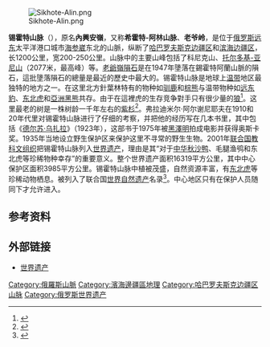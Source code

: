 {{Infobox World Heritage Site
| zh_name     = 中斯霍特特阿兰山脉
| en_name     = Central Sikhote-Alin
| fr_name     = Sikhote-Aline central
| site_img    = Image:Вершина_г._Пидан,_закат.jpg
| site_img_width = 350px
| site_img_capt= 斯霍特特阿兰山脉是[[东北虎|东北虎]]的栖息地
| State Party = {{RUS}}
| Type        = Natural
| criterion_n = (x)
| ID          = 766
| Region = 欧洲和北美地区
| Coordinates =  {{coord|45|20|N|136|10|E|region:RU_type:mountain_dim:750km_source:frwiki|display=inline,title}} 
| Year        = 2001
| Session     = 25th
| Link        = http://whc.unesco.org/en/list/766
}}
[[File:Sikhote-Alin.png|thumb]]

'''锡霍特山脉'''（{{lang-rus|Сихотэ-Алинь|Sikhote-Alin}}），原名'''內興安嶺'''，又称'''希霍特-阿林山脉'''、'''老爷岭'''，是位于[[俄罗斯|俄罗斯]][[远东|远东]]太平洋港口城市[[海参崴|海参崴]]东北的山脈，纵断了[[哈巴罗夫斯克边疆区|哈巴罗夫斯克边疆区]]和[[滨海边疆区|滨海边疆区]]，长1200公里，宽200-250公里。山脉中的主要山峰包括了科尼克山、[[托尔多基-亚尼山|托尔多基-亚尼山]]（2077米，最高峰）等。[[老爺嶺隕石|老爺嶺隕石]]是在1947年墬落在錫霍特阿蘭山脈的隕石，這批墬落隕石的總量是最近的歷史中最大的。锡霍特山脉是地球上[[温带|温带]]地区最独特的地方之一。在这里北方針葉林特有的物种如[[驯鹿|驯鹿]]和[[棕熊|棕熊]]与温带物种如[[远东豹|远东豹]]、[[东北虎|东北虎]]和[[亞洲黑熊|亞洲黑熊]]共存。由于在這裡虎的生存竞争對手只有很少量的[[狼|狼]]<ref name="Alin">{{cite web | url = http://www.savethetigerfund.org/AM/Template.cfm?Section=Search1&template=/CM/ContentDisplay.cfm&ContentFileID=559 | title = Tigers and Wolves in the Russian Far East: Competitive Exclusion, Functional Redundancy, and Conservation Implications（虎与狼在俄罗斯远东） | publisher = savethetigerfund.org | accessdate = 2008年7月9日 | deadurl = yes | archiveurl = https://web.archive.org/web/20071030100128/http://www.savethetigerfund.org/AM/Template.cfm?Section=Search1 | archivedate = 2007年10月30日 }}</ref>。这里最老的树是一株树龄一千年左右的[[紫杉|紫杉]]<ref>{{cite web |url=http://adm.khv.ru/invest2.nsf/pages/ru/rehabcentre.htm |title=存档副本 |accessdate=2007-09-29 |deadurl=yes |archiveurl=https://web.archive.org/web/20070929092614/http://adm.khv.ru/invest2.nsf/pages/ru/rehabcentre.htm |archivedate=2007-09-29 }}</ref>。弗拉迪米尔·阿尔谢尼耶夫在1910和20年代里对锡霍特山脉进行了仔细的考察，并把他的经历写在几本书里，其中包括《[[德尔苏·乌扎拉|德尔苏·乌扎拉]]》（1923年），这部书于1975年被[[黑澤明|黑澤明]]拍成电影并获得奥斯卡奖。1935年当地设立野生保护区来保护这里不寻常的野生生物。2001年[[联合国教科文组织|联合国教科文组织]]把锡霍特山脉列入[[世界遗产|世界遗产]]，理由是其“对于[[中华秋沙鸭|中华秋沙鸭]]、毛腿渔鸮和东北虎等珍稀物种幸存”的重要意义。整个世界遗产面积16319平方公里，其中中心保护区面积3985平方公里。锡霍特山脉中植被茂盛，自然资源丰富，有[[东北虎|东北虎]]等珍稀动物栖息。被列入了联合国[[世界自然遗产|世界自然遗产]]名录<ref>{{cite web | url = http://www.unep-wcmc.org/sites/wh/sikhote.html | title = Natural site datasheet from WCMC（数据） }}{{dead link|date=2018年5月 |bot=InternetArchiveBot |fix-attempted=yes }}</ref>。中心地区只有在保护人员随同下才允许进入。

== 参考资料 ==
{{reflist}}

== 外部链接 ==
* [http://whc.unesco.org/en/list/766 世界遗产] {{Wayback|url=http://whc.unesco.org/en/list/766 |date=20170701081220 }}

{{Authority control}}
{{俄罗斯世界遗产}}

[[Category:俄羅斯山脈|Category:俄羅斯山脈]]
[[Category:濱海邊疆區地理|Category:濱海邊疆區地理]]
[[Category:哈巴罗夫斯克边疆区山脉|Category:哈巴罗夫斯克边疆区山脉]]
[[Category:俄罗斯世界遗产|Category:俄罗斯世界遗产]]